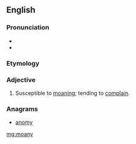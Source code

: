 ==English==

===Pronunciation===
* {{IPA|/məʊni/|lang=en}}
* {{rhymes|əʊni|lang=en}}

===Etymology===
{{suffix|moan|y|lang=en}}

===Adjective===
{{en-adj|er}}

# {{label|en|informal}} Susceptible to [[moan]]ing; tending to [[complain]].

===Anagrams===
* [[anomy#English|anomy]]

[[mg:moany]]